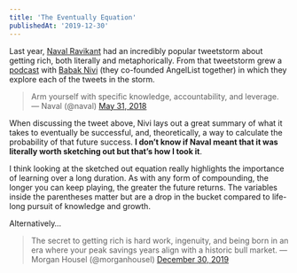 ```yaml
---
title: 'The Eventually Equation'
publishedAt: '2019-12-30'
---
```


Last year, [Naval Ravikant](https://twitter.com/naval) had an incredibly popular tweetstorm about getting rich, both literally and metaphorically. From that tweetstorm grew a [podcast](https://nav.al/category/podcast) with [Babak Nivi](https://twitter.com/nivi) (they co-founded AngelList together) in which they explore each of the tweets in the storm.

> Arm yourself with specific knowledge, accountability, and leverage.
> &mdash; Naval (@naval) [May 31, 2018](https://twitter.com/naval/status/1002104865919664128?ref_src=twsrc%5Etfw)

When discussing the tweet above, Nivi lays out a great summary of what it takes to eventually be successful, and, theoretically, a way to calculate the probability of that future success. **I don’t know if Naval meant that it was literally worth sketching out but that’s how I took it**.

I think looking at the sketched out equation really highlights the importance of learning over a long duration. As with any form of compounding, the longer you can keep playing, the greater the future returns. The variables inside the parentheses matter but are a drop in the bucket compared to life-long pursuit of knowledge and growth.

Alternatively…

> The secret to getting rich is hard work, ingenuity, and being born in an era where your peak savings years align with a historic bull market.
> &mdash; Morgan Housel (@morganhousel) [December 30, 2019](https://twitter.com/morganhousel/status/1211715658691559424?ref_src=twsrc%5Etfw)
